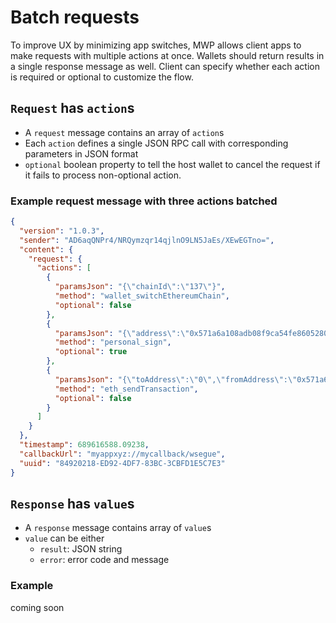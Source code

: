 


# Batch requests

To improve UX by minimizing app switches, 
MWP allows client apps to make requests with multiple actions at once. 
Wallets should return results in a single response message as well.
Client can specify whether each action is required or optional to customize the flow.

## `Request` has `action`s
- A `request` message contains an array of `action`s
- Each `action` defines a single JSON RPC call with corresponding parameters in JSON format
- `optional` boolean property to tell the host wallet to cancel the request if it fails to process non-optional action.

### Example request message with three actions batched
```json
{
  "version": "1.0.3",
  "sender": "AD6aqQNPr4/NRQymzqr14qjlnO9LN5JaEs/XEwEGTno=",
  "content": {
    "request": {
      "actions": [
        {
          "paramsJson": "{\"chainId\":\"137\"}",
          "method": "wallet_switchEthereumChain",
          "optional": false
        },
        {
          "paramsJson": "{\"address\":\"0x571a6a108adb08f9ca54fe8605280F9EE0eD4AF6\",\"message\":\"message\"}",
          "method": "personal_sign",
          "optional": true
        },
        {
          "paramsJson": "{\"toAddress\":\"0\",\"fromAddress\":\"0x571a6a108adb08f9ca54fe8605280F9EE0eD4AF6\",\"chainId\":\"137\",\"weiValue\":\"0\",\"data\":\"\"}",
          "method": "eth_sendTransaction",
          "optional": false
        }
      ]
    }
  },
  "timestamp": 689616588.09238,
  "callbackUrl": "myappxyz://mycallback/wsegue",
  "uuid": "84920218-ED92-4DF7-83BC-3CBFD1E5C7E3"
}
```

## `Response` has `value`s

- A `response` message contains array of `value`s
- `value` can be either
    - `result`: JSON string
    - `error`: error code and message

### Example

coming soon


<FeedbackWidget />
